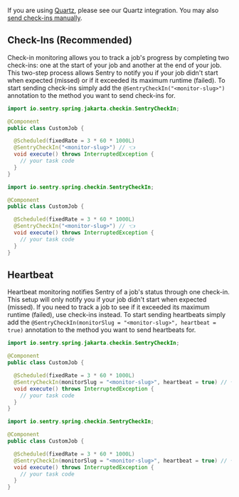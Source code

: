 If you are using [Quartz](http://www.quartz-scheduler.org/), please see <PlatformLink to="/integrations/quartz/">our Quartz integration</PlatformLink>. You may also [send check-ins manually](/platforms/java/crons/).

## Check-Ins (Recommended)

Check-in monitoring allows you to track a job's progress by completing two check-ins: one at the start of your job and another at the end of your job. This two-step process allows Sentry to notify you if your job didn't start when expected (missed) or if it exceeded its maximum runtime (failed). To start sending check-ins simply add the `@SentryCheckIn("<monitor-slug>")` annotation to the method you want to send check-ins for.

```java {tabTitle:Java (Spring Boot 3)}
import io.sentry.spring.jakarta.checkin.SentryCheckIn;

@Component
public class CustomJob {

  @Scheduled(fixedRate = 3 * 60 * 1000L)
  @SentryCheckIn("<monitor-slug>") // 👈
  void execute() throws InterruptedException {
    // your task code
  }
}
```

```java {tabTitle:Java (Spring Boot 2)}
import io.sentry.spring.checkin.SentryCheckIn;

@Component
public class CustomJob {

  @Scheduled(fixedRate = 3 * 60 * 1000L)
  @SentryCheckIn("<monitor-slug>") // 👈
  void execute() throws InterruptedException {
    // your task code
  }
}
```

## Heartbeat

Heartbeat monitoring notifies Sentry of a job's status through one check-in. This setup will only notify you if your job didn't start when expected (missed). If you need to track a job to see if it exceeded its maximum runtime (failed), use check-ins instead. To start sending heartbeats simply add the `@SentryCheckIn(monitorSlug = "<monitor-slug>", heartbeat = true)` annotation to the method you want to send heartbeats for.

```java {tabTitle:Java (Spring Boot 3)}
import io.sentry.spring.jakarta.checkin.SentryCheckIn;

@Component
public class CustomJob {

  @Scheduled(fixedRate = 3 * 60 * 1000L)
  @SentryCheckIn(monitorSlug = "<monitor-slug>", heartbeat = true) // 👈
  void execute() throws InterruptedException {
    // your task code
  }
}
```

```java {tabTitle:Java (Spring Boot 2)}
import io.sentry.spring.checkin.SentryCheckIn;

@Component
public class CustomJob {

  @Scheduled(fixedRate = 3 * 60 * 1000L)
  @SentryCheckIn(monitorSlug = "<monitor-slug>", heartbeat = true) // 👈
  void execute() throws InterruptedException {
    // your task code
  }
}
```
